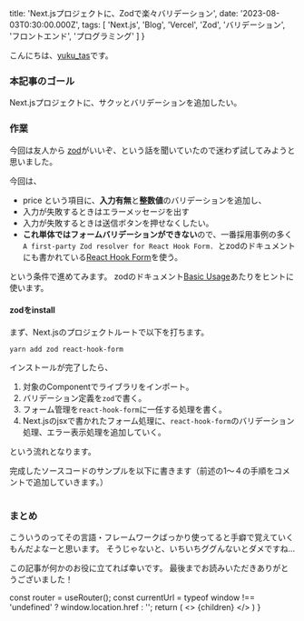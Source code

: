 


  title: 'Next.jsプロジェクトに、Zodで楽々バリデーション',
  date: '2023-08-03T0:30:00.000Z',
  tags: [
    'Next.js',
    'Blog',
    'Vercel',
    'Zod',
    'バリデーション',
    'フロントエンド',
    'プログラミング'
  ]
}

<TagLinks tags={meta.tags} />

こんにちは、[yuku_tas](https://twitter.com/yuku_tas)です。

### 本記事のゴール

Next.jsプロジェクトに、サクッとバリデーションを追加したい。

### 作業

今回は友人から [zod](https://zod.dev/)がいいぞ、という話を聞いていたので迷わず試してみようと思いました。

今回は、
- price という項目に、**入力有無**と**整数値**のバリデーションを追加し、
- 入力が失敗するときはエラーメッセージを出す
- 入力が失敗するときは送信ボタンを押せなくしたい。
- **これ単体ではフォームバリデーションができない**ので、一番採用事例の多く`A first-party Zod resolver for React Hook Form.
`とzodのドキュメントにも書かれている[React Hook Form](https://github.com/react-hook-form/resolvers#zod)を使う。

という条件で進めてみます。
zodのドキュメント[Basic Usage](https://zod.dev/?id=basic-usage)あたりをヒントに使います。

#### zodをinstall

まず、Next.jsのプロジェクトルートで以下を打ちます。
```
yarn add zod react-hook-form
```

インストールが完了したら、
1. 対象のComponentでライブラリをインポート。
2. バリデーション定義を`zod`で書く。
3. フォーム管理を`react-hook-form`に一任する処理を書く。
4. Next.jsのjsxで書かれたフォーム処理に、`react-hook-form`のバリデーション処理、エラー表示処理を追加していく。

という流れとなります。

完成したソースコードのサンプルを以下に書きます（前述の1〜４の手順をコメントで追加していきます。）


```

```

### まとめ

こういうのってその言語・フレームワークばっかり使ってると手癖で覚えていくもんだよなーと思います。
そうじゃないと、いちいちググんないとダメですね...

この記事が何かのお役に立てれば幸いです。
最後までお読みいただきありがとうございました！

  const router = useRouter();
  const currentUrl = typeof window !== 'undefined' ? window.location.href : '';
  return (
    <Layout meta={meta}>
      <>
        {children}
        <ShareButton url={currentUrl} title={meta.title} />
      </>
    </Layout>
  )
}
